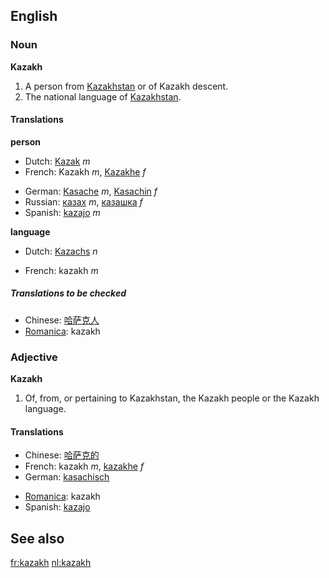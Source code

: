 {{See|kazakh}}
==English==
===Noun===
'''Kazakh'''

#<!--DefA-->A person from [[Kazakhstan]] or of Kazakh descent.
#<!--DefB-->The national language of [[Kazakhstan]].

====Translations====

<!--DefA-->'''person'''
{{top}}
*Dutch: [[Kazak]] ''m''
*French: Kazakh ''m'', [[Kazakhe]] ''f''
{{mid}}
*German: [[Kasache]] ''m'', [[Kasachin]] ''f''
*Russian: [[казах]] ''m'', [[казашка]] ''f''
*Spanish: [[kazajo]] ''m''
{{bottom}}

<!--DefB-->'''language'''
{{top}}
*Dutch: [[Kazachs]] ''n''
{{mid}}
*French: kazakh ''m''
{{bottom}}

=====Translations to be checked=====
<!--Remove this section once all of the translations below have been moved into the tables above.-->
{{checktrans}}

*Chinese: [[哈萨克人]]
*[[Romanica]]: kazakh

===Adjective===
'''Kazakh'''

#<!--DefC-->Of, from, or pertaining to Kazakhstan, the Kazakh people or the Kazakh language.

====Translations====
<!--DefC-->
{{top}}
*Chinese: [[哈萨克的]]
*French: kazakh ''m'', [[kazakhe]] ''f''
*German: [[kasachisch]]
{{mid}}
*[[Romanica]]: kazakh
*Spanish: [[kazajo]]
{{bottom}}

==See also==
{{Interwiktionary|code=kk}}
{{pedialite}}

[[fr:kazakh]]
[[nl:kazakh]]